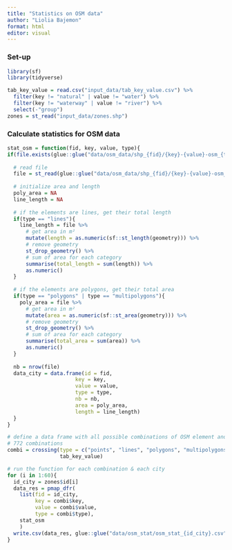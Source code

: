 ```yaml
---
title: "Statistics on OSM data"
author: "Liolia Bajemon"
format: html
editor: visual
---
```


### Set-up

```r
library(sf)
library(tidyverse)
```

```r
tab_key_value = read.csv("input_data/tab_key_value.csv") %>% 
  filter(key != "natural" | value != "water") %>% 
  filter(key != "waterway" | value != "river") %>% 
  select(-"group")
zones = st_read("input_data/zones.shp")
```

### Calculate statistics for OSM data

```r
stat_osm = function(fid, key, value, type){
if(file.exists(glue::glue("data/osm_data/shp_{fid}/{key}-{value}-osm_{type}.shp"))){
  
  # read file
  file = st_read(glue::glue("data/osm_data/shp_{fid}/{key}-{value}-osm_{type}.shp"))
  
  # initialize area and length
  poly_area = NA
  line_length = NA
  
  # if the elements are lines, get their total length
  if(type == "lines"){
    line_length = file %>% 
      # get area in m²
      mutate(length = as.numeric(sf::st_length(geometry))) %>% 
      # remove geometry 
      st_drop_geometry() %>% 
      # sum of area for each category
      summarise(total_length = sum(length)) %>% 
      as.numeric()
  }
  
  # if the elements are polygons, get their total area
  if(type == "polygons" | type == "multipolygons"){
    poly_area = file %>% 
      # get area in m²
      mutate(area = as.numeric(sf::st_area(geometry))) %>% 
      # remove geometry 
      st_drop_geometry() %>% 
      # sum of area for each category
      summarise(total_area = sum(area)) %>% 
      as.numeric()
  }
  
  nb = nrow(file)
  data_city = data.frame(id = fid,
                      key = key,
                      value = value,
                      type = type,
                      nb = nb,
                      area = poly_area,
                      length = line_length)
  }
}
```

```r
# define a data frame with all possible combinations of OSM element and key-value pair.
# 772 combinations
combi = crossing(type = c("points", "lines", "polygons", "multipolygons"),
                 tab_key_value)

# run the function for each combination & each city
for (i in 1:60){
  id_city = zones$id[i]
  data_res = pmap_dfr(
    list(fid = id_city,
         key = combi$key,
         value = combi$value,
         type = combi$type),
    stat_osm
    )
  write.csv(data_res, glue::glue("data/osm_stat/osm_stat_{id_city}.csv"), row.names = FALSE)
}
```
